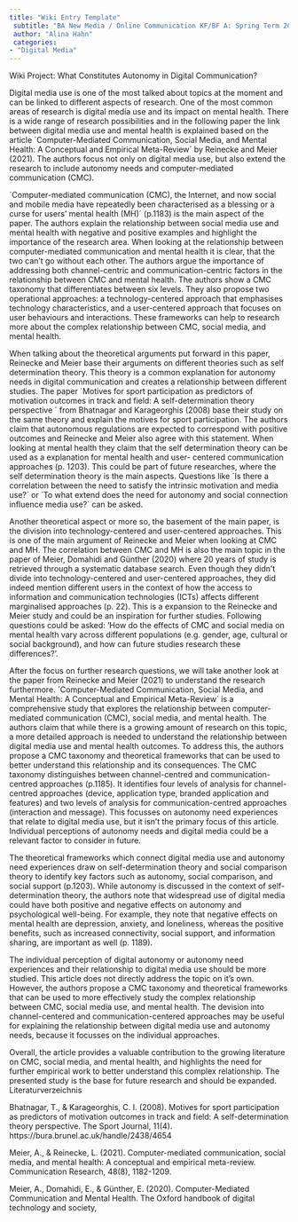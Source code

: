 ```yaml
---
title: "Wiki Entry Template"
 subtitle: "BA New Media / Online Communication KF/BF A: Spring Term 2023"
 author: "Alina Hahn"
 categories:
- "Digital Media"
---
```



Wiki Project: What Constitutes Autonomy in Digital Communication?

Digital media use is one of the most talked about topics at the moment and can be linked to different aspects of research. One of the most common areas of research is digital media use and its impact on mental health. There is a wide range of research possibilities and in the following paper the link between digital media use and mental health is explained based on the article ´Computer-Mediated Communication, Social Media, and Mental Health: A Conceptual and Empirical Meta-Review´ by Reinecke and Meier (2021). The authors focus not only on digital media use, but also extend the research to include autonomy needs and computer-mediated communication (CMC).

´Computer-mediated communication (CMC), the Internet, and now social and mobile media have repeatedly been characterised as a blessing or a curse for users’ mental health (MH)´ (p.1183) is the main aspect of the paper. The authors explain the relationship between social media use and mental health with negative and positive examples and highlight the importance of the research area. When looking at the relationship between computer-mediated communication and mental health it is clear, that the two can’t go without each other. The authors argue the importance of addressing both channel-centric and communication-centric factors in the relationship between CMC and mental health. The authors show a CMC taxonomy that differentiates between six levels. They also propose two operational approaches: a technology-centered approach that emphasises technology characteristics, and a user-centered approach that focuses on user behaviours and interactions. These frameworks can help to research more about the complex relationship between CMC, social media, and mental health.

When talking about the theoretical arguments put forward in this paper, Reinecke and Meier base their arguments on different theories such as self determination theory. This theory is a common explanation for autonomy needs in digital communication and creates a relationship between different studies. The paper ´Motives for sport participation as predictors of motivation outcomes in track and field: A self-determination theory perspective ´ from Bhatnagar and Karageorghis (2008) base their study on the same theory and explain the motives for sport participation. The authors claim that autonomous regulations are expected to correspond with positive outcomes and Reinecke and Meier also agree with this statement. When looking at mental health they claim that the self determination theory can be used as a explanation for mental health and user- centered communication approaches (p. 1203). This could be part of future researches, where the self determination theory is the main aspects. Questions like ´Is there a correlation between the need to satisfy the intrinsic motivation and media use?´ or ´To what extend does the need for autonomy and social connection influence media use?´ can be asked.

Another theoretical aspect or more so, the basement of the main paper, is the division into technology-centered and user-centered approaches. This is one of the main argument of Reinecke and Meier when looking at CMC and MH. The correlation between CMC and MH is also the main topic in the paper of Meier, Domahidi and Günther (2020) where 20 years of study is retrieved through a systematic database search. Even though they didn’t divide into technology-centered and user-centered approaches, they did indeed mention different users in the context of how the access to information and communication technologies (ICTs) affects different marginalised approaches (p. 22). This is a expansion to the Reinecke and Meier study and could be an inspiration for further studies. Following questions could be asked: ‘How do the effects of CMC and social media on mental health vary across different populations (e.g. gender, age, cultural or social background), and how can future studies research these differences?’.

After the focus on further research questions, we will take another look at the paper from Reinecke and Meier (2021) to understand the research furthermore. ´Computer-Mediated Communication, Social Media, and Mental Health: A Conceptual and Empirical Meta-Review´ is a comprehensive study that explores the relationship between computer-mediated communication (CMC), social media, and mental health. The authors claim that while there is a growing amount of research on this topic, a more detailed approach is needed to understand the relationship between digital media use and mental health outcomes. To address this, the authors propose a CMC taxonomy and theoretical frameworks that can be used to better understand this relationship and its consequences. The CMC taxonomy distinguishes between channel-centred and communication-centred approaches (p.1185). It identifies four levels of analysis for channel-centred approaches (device, application type, branded application and features) and two levels of analysis for communication-centred approaches (interaction and message). This focusses on autonomy need experiences that relate to digital media use, but it isn’t the primary focus of this article. Individual perceptions of autonomy needs and digital media could be a relevant factor to consider in future.

The theoretical frameworks which connect digital media use and autonomy need experiences draw on self-determination theory and social comparison theory to identify key factors such as autonomy, social comparison, and social support (p.1203). While autonomy is discussed in the context of self-determination theory, the authors note that widespread use of digital media could have both positive and negative effects on autonomy and psychological well-being. For example, they note that negative effects on mental health are depression, anxiety, and loneliness, whereas the positive benefits, such as increased connectivity, social support, and information sharing, are important as well (p. 1189).

The individual perception of digital autonomy or autonomy need experiences and their relationship to digital media use should be more studied. This article does not directly address the topic on it’s own. However, the authors propose a CMC taxonomy and theoretical frameworks that can be used to more effectively study the complex relationship between CMC, social media use, and mental health. The devision into channel-centered and communication-centered approaches may be useful for explaining the relationship between digital media use and autonomy needs, because it focusses on the individual approaches.

Overall, the article provides a valuable contribution to the growing literature on CMC, social media, and mental health, and highlights the need for further empirical work to better understand this complex relationship. The presented study is the base for future research and should be expanded. Literaturverzeichnis

Bhatnagar, T., & Karageorghis, C. I. (2008). Motives for sport participation as predictors of motivation outcomes in track and field: A self-determination theory perspective. The Sport Journal, 11(4). https://bura.brunel.ac.uk/handle/2438/4654

Meier, A., & Reinecke, L. (2021). Computer-mediated communication, social media, and mental health: A conceptual and empirical meta-review. Communication Research, 48(8), 1182-1209.

Meier, A., Domahidi, E., & Günther, E. (2020). Computer-Mediated Communication and Mental Health. The Oxford handbook of digital technology and society,
